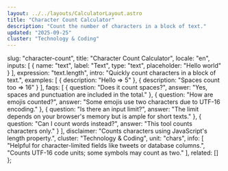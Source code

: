 ```yaml
---
layout: ../../layouts/CalculatorLayout.astro
title: "Character Count Calculator"
description: "Count the number of characters in a block of text."
updated: "2025-09-25"
cluster: "Technology & Coding"
---
```



  slug: "character-count",
  title: "Character Count Calculator",
  locale: "en",
  inputs: [
    { name: "text", label: "Text", type: "text", placeholder: "Hello world" }
  ],
  expression: "text.length",
  intro: "Quickly count characters in a block of text.",
  examples: [
    { description: "Hello ⇒ 5" },
    { description: "Spaces count too ⇒ 16" }
  ],
  faqs: [
    { question: "Does it count spaces?", answer: "Yes, spaces and punctuation are included in the total." },
    { question: "How are emojis counted?", answer: "Some emojis use two characters due to UTF-16 encoding." },
    { question: "Is there an input limit?", answer: "The limit depends on your browser's memory but is ample for short texts." },
    { question: "Can I count words instead?", answer: "This tool counts characters only." }
  ],
  disclaimer: "Counts characters using JavaScript's length property.",
  cluster: "Technology & Coding",
  unit: "chars",
  info: [
    "Helpful for character-limited fields like tweets or database columns.",
    "Counts UTF-16 code units; some symbols may count as two."
  ],
  related: []
};

<Calculator schema={schema} />
